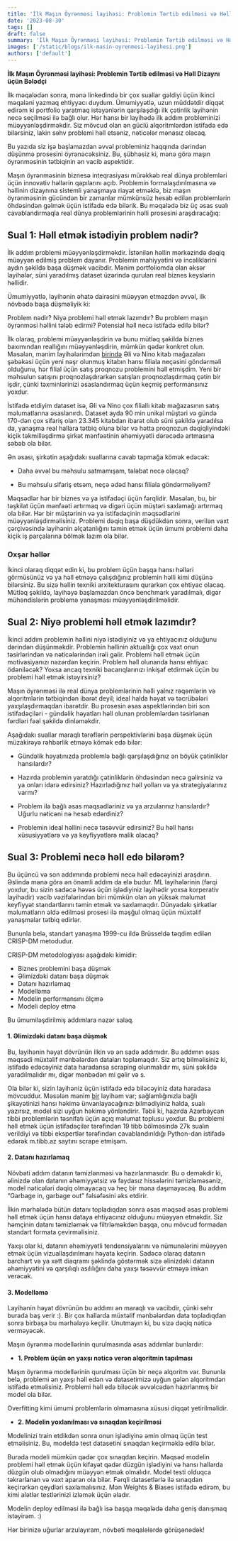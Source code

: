```yaml
---
title: 'İlk Maşın Öyrənməsi layihəsi: Problemin Tərtib edilməsi və Həll Dizaynı üçün Bələdçi'
date: '2023-08-30'
tags: []
draft: false
summary: 'İlk Maşın Öyrənməsi layihəsi: Problemin Tərtib edilməsi və Həll Dizaynı üçün Bələdçi'
images: ['/static/blogs/ilk-masin-oyrenmesi-layihesi.png']
authors: ['default']
---
```

**İlk Maşın Öyrənməsi layihəsi: Problemin Tərtib edilməsi və Həll Dizaynı üçün Bələdçi**

İlk məqalədən sonra, mənə linkedində bir çox suallar gəldiyi üçün ikinci məqaləni yazmaq ehtiyyacı duydum. Ümumiyyətlə, uzun müddətdir diqqət edirəm ki portfolio yaratmaq istəyənlərin qarşılaşdığı ilk çətinlik layihənin necə seçilməsi ilə bağlı olur. Hər hansı bir layihədə ilk addım probleminizi müəyyənləşdirməkdir. Siz mövcud olan ən güclü  alqoritmlərdən istifadə edə bilərsiniz, lakin səhv problemi həll etsəniz, nəticələr mənasız olacaq.

Bu yazıda siz işə başlamazdan əvvəl probleminiz haqqında dərindən düşünmə prosesini öyrənəcəksiniz. Bu, şübhəsiz ki, mənə görə maşın öyrənməsinin tətbiqinin ən vacib aspektidir.


Maşın öyrənməsinin biznesə inteqrasiyası mürəkkəb real dünya problemləri üçün innovativ həllərin qapılarını açıb. Problemin formalaşdırılmasına və həllinin dizaynına sistemli yanaşmaya riayət etməklə, biz maşın öyrənməsinin gücündən bir zamanlar mümkünsüz hesab edilən problemlərin öhdəsindən gəlmək üçün istifadə edə bilərik. Bu məqalədə biz üç əsas sualı cavablandırmaqla real dünya problemlərinin həlli prosesini araşdıracağıq:


## Sual 1: Həll etmək istədiyin problem nədir?

İlk addım problemi müəyyənləşdirməkdir. İstənilən həllin mərkəzində dəqiq müəyyən edilmiş problem dayanır. Problemin mahiyyətini və incəliklərini aydın şəkildə başa düşmək vacibdir. Mənim portfoliomda olan əksər layihələr, süni yaradılmış dataset üzərində qurulan real biznes keyslərin həllidir.

Ümumiyyətlə, layihənin əhatə dairəsini müəyyən etməzdən əvvəl, ilk növbədə başa düşməliyik ki:


Problem nədir?
Niyə problemi həll etmək lazımdır?
Bu problem maşın öyrənməsi həllini tələb edirmi?
Potensial həll necə istifadə edilə bilər?


İlk olaraq, problemi müəyyənləşdirin və bunu mütləq şəkildə biznes baxımından reallığını müəyyənləşdirin, mümkün qədər konkret olun. Məsələn, mənim layihələrimdən [birində](https://github.com/NijatZeynalov/New-product-demand-forecasting-via-Content-based-learning-for-multi-branch-stores) Əli və Nino kitab mağazaları şəbəkəsi üçün yeni nəşr olunmuş kitabın hansı filiala neçəsini göndərməli olduğunu, hər filial üçün satış proqnozu problemini həll etmişdim. Yeni bir məhsulun satışını proqnozlaşdırarkən satışları proqnozlaşdırmaq çətin bir işdir, çünki təxminlərinizi əsaslandırmaq üçün keçmiş performansınız yoxdur.


İstifadə etdiyim dataset isə, Əli və Nino çox filiallı kitab mağazasının satış məlumatlarına əsaslanırdı. Dataset ayda 90 min unikal müştəri və gündə 170-dən çox sifariş olan 23.345 kitabdan ibarət olub süni şəkildə yaradılsa da, yanaşma real hallara tətbiq oluna bilər və hətta proqnozun dəqiqliyindəki kiçik təkmilləşdirmə şirkət mənfəətinin əhəmiyyətli dərəcədə artmasına səbəb ola bilər.

Ən əsası, şirkətin aşağıdakı suallarına cavab tapmağa kömək edəcək:

* Daha əvvəl bu məhsulu satmamışam, tələbat necə olacaq?

* Bu məhsulu sifariş etsəm, neçə ədəd hansı filiala göndərməliyəm?



Məqsədlər hər bir biznes və ya istifadəçi üçün fərqlidir. Məsələn, bu, bir təşkilat üçün mənfəəti artırmaq və digəri üçün müştəri saxlamağı artırmaq ola bilər. Hər bir müştərinin və ya istifadəçinin məqsədlərini müəyyənləşdirməlisiniz. Problemi dəqiq başa düşdükdən sonra, verilən vaxt çərçivəsində layihənin əlçatanlığını təmin etmək üçün ümumi problemi daha kiçik iş parçalarına bölmək lazım ola bilər.



### Oxşar həllər

İkinci olaraq diqqət edin ki, bu problem üçün başqa hansı həlləri görmüsünüz və ya həll etməyə çalışdığınız problemin həlli kimi düşünə bilərsiniz. Bu sizə həllin texniki arxitekturasını qurarkən çox ehtiyac olacaq. Mütləq şəkildə, layihəyə başlamazdan öncə benchmark yaradılmalı, digər mühəndislərin problemə yanaşması müəyyənləşdirilməlidir. 


## Sual 2: Niyə problemi həll etmək lazımdır?

İkinci addım problemin həllini niyə istədiyiniz və ya ehtiyacınız olduğunu dərindən düşünməkdir. Problemin həllinin aktuallığı çox vaxt onun təsirlərindən və nəticələrindən irəli gəlir. Problemi həll etmək üçün motivasiyanızı nəzərdən keçirin. Problem həll olunanda hansı ehtiyac ödəniləcək? Yoxsa ancaq texniki bacarıqlarınızı inkişaf etdirmək üçün bu problemi həll etmək istəyirsiniz?


Maşın öyrənməsi ilə real dünya problemlərinin həlli yalnız rəqəmlərin və alqoritmlərin tətbiqindən ibarət deyil; ideal halda həyat və təcrübələri yaxşılaşdırmaqdan ibarətdir. Bu prosesin əsas aspektlərindən biri son istifadəçiləri - gündəlik həyatları həll olunan problemlərdən təsirlənən fərdləri fəal şəkildə dinləməkdir.


Aşağıdakı suallar maraqlı tərəflərin perspektivlərini başa düşmək üçün müzakirəyə rəhbərlik etməyə kömək edə bilər:

* Gündəlik həyatınızda problemlə bağlı qarşılaşdığınız ən böyük çətinliklər hansılardır?


* Hazırda problemin yaratdığı çətinliklərin öhdəsindən necə gəlirsiniz və ya onları idarə edirsiniz? Hazırladığınız həll yolları və ya strategiyalarınız varmı?


* Problem ilə bağlı əsas məqsədləriniz və ya arzularınız hansılardır? Uğurlu nəticəni nə hesab edərdiniz?


* Problemin ideal həllini necə təsəvvür edirsiniz? Bu həll hansı xüsusiyyətlərə və ya keyfiyyətlərə malik olacaq?



## Sual 3: Problemi necə həll edə bilərəm?

Bu üçüncü və son addımında problemi necə həll edəcəyinizi araşdırın. Əslində mənə görə ən önəmli addım da elə budur.
ML layihələrinin (fərqi yoxdur, bu sizin sadəcə həvəs üçün işlədiyiniz layihədir yoxsa korperativ layihədir) vacib vəzifələrindən biri mümkün olan ən yüksək məlumat keyfiyyət standartlarını təmin etmək və saxlamaqdır. Dünyadakı şirkətlər məlumatların əldə edilməsi prosesi ilə məşğul olmaq üçün müxtəlif yanaşmalar tətbiq edirlər.

Bununla belə, standart yanaşma 1999-cu ildə Brüsseldə təqdim edilən CRISP-DM metodudur.

CRISP-DM metodologiyası aşağıdakı kimidir:

* Biznes problemini başa düşmək
* Əlimizdəki datanı başa düşmək
* Datanı hazırlamaq
* Modelləmə
* Modelin performansını ölçmə
* Modeli deploy etmə



Bu ümumiləşdirilmiş addımlara nəzər salaq.

#### 1. Əlimizdəki datanı başa düşmək
Bu, layihənin həyat dövrünün ilkin və ən sadə addımıdır. Bu addımın əsas məqsədi müxtəlif mənbələrdən dataları toplamaqdır. Siz artıq bilməlisiniz ki, istifadə edəcəyiniz data haradansa scraping olunmalıdır mı, süni şəkildə yaradılmalıdır mı, digər mənbədən mi gəlir və s.

Ola bilər ki, sizin layihəniz üçün istifadə edə biləcəyiniz data haradasa mövcuddur. Məsələn mənim [bir](https://github.com/NijatZeynalov/azerbaijani-medical-question-classification) layihəm var; sağlamlığınızla bağlı şikayətinizi hansı həkimə ünvanlayacağınızı bilmədiyiniz halda, sualı yazırsız, model sizi uyğun həkimə yönləndirir. Təbii ki, hazırda Azərbaycan tibbi problemlərin təsnifatı üçün açıq məlumat toplusu yoxdur. Bu problemi həll etmək üçün istifadəçilər tərəfindən 19 tibb bölməsində 27k sualın verildiyi və tibbi ekspertlər tərəfindən cavablandırıldığı Python-dan istifadə edərək m.tibb.az saytını scrape etmişəm.



#### 2. Datanı hazırlamaq

Növbəti addım datanın təmizlənməsi və hazırlanmasıdır. Bu o deməkdir ki, əlinizdə olan datanın əhəmiyyətsiz və faydasız hissələrini təmizləməsəniz, model nəticələri dəqiq olmayacaq və heç bir məna daşımayacaq. Bu addım “Garbage in, garbage out” fəlsəfəsini əks etdirir.

İlkin mərhələdə bütün datanı topladıqdan sonra əsas məqsəd əsas problemi həll etmək üçün hansı dataya ehtiyacınız olduğunu müəyyən etməkdir. Siz həmçinin datanı təmizləmək və filtrləməkdən başqa, onu mövcud formadan standart formata çevirməlisiniz.

Yaxşı olar ki, datanın əhəmiyyətli tendensiyalarını və nümunələrini müəyyən etmək üçün vizuallaşdırılmanı həyata keçirin. Sadəcə olaraq datanın barchart və ya xətt diaqramı şəklində göstərmək sizə əlinizdəki datanın əhəmiyyətini və qarşılıqlı asılılığını daha yaxşı təsəvvür etməyə imkan verəcək.


#### 3. Modelləmə

Layihənin həyat dövrünün bu addımı ən maraqlı və vacibdir, çünki sehr burada baş verir :). Bir çox hallarda müxtəlif mənbələrdən data topladıqdan sonra birbaşa bu mərhələyə keçilir. Unutmayın ki, bu sizə dəqiq nəticə verməyəcək.


Maşın öyrənmə modellərinin qurulmasında əsas addımlar bunlardır:

* __1. Problem üçün ən yaxşı nəticə verən alqoritmin tapılması__

Maşın öyrənmə modellərinin qurulması üçün bir neçə alqoritm var. Bununla belə, problemi ən yaxşı həll edən və datasetimizə uyğun gələn alqoritmdən istifadə etməlisiniz. Problemi həll edə biləcək əvvəlcədən hazırlanmış bir model ola bilər.

Overfitting kimi ümumi problemlərin olmamasına xüsusi diqqət yetirilməlidir.


* __2. Modelin yoxlanılması və sınaqdan keçirilməsi__

Modelinizi train etdikdən sonra onun işlədiyinə əmin olmaq üçün test etməlisiniz. Bu, modeldə test datasetini sınaqdan keçirməklə edilə bilər.

Burada modeli mümkün qədər çox  sınaqdan keçirin. Məqsəd modelin problemi həll etmək üçün kifayət qədər düzgün işlədiyini və hansı hallarda düzgün olub olmadığını müəyyən etmək olmalıdır. Model testi olduqca təkrarlanan və vaxt aparan ola bilər. Fərqli datasetlərlə ilə sınaqdan keçirərkən qeydləri saxlamalısınız. Mən Weights & Biases istifadə edirəm, bu kimi alətlər testlərinizi izləmək üçün əladır.


Modelin deploy edilməsi ilə bağlı isə başqa məqalədə daha geniş danışmaq istəyirəm. :)


Hər birinizə uğurlar arzulayıram, növbəti məqalələrdə görüşənədək!


